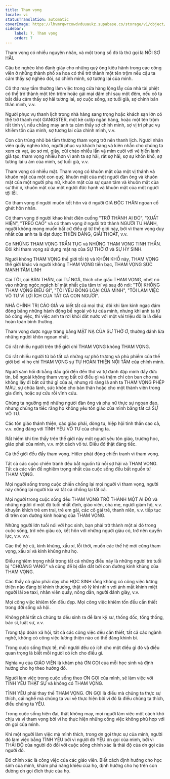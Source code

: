 ```yaml
---
title: Tham vọng
locale: vi
statusTranslation: automatic
coverImage: https://lhvmrqwrcowdvduuaukz.supabase.co/storage/v1/object/public/strapi-uploads/small_cover-educacion-fundamental.webp-2d51a7828a2b1309555be27f7e2a61a0.webp
sidebar:
    label: 7. Tham vọng
    order: 7
---
```

Tham vọng có nhiều nguyên nhân, và một trong số đó là thứ gọi là NỖI SỢ HÃI.

Cậu bé nghèo khó đánh giày cho những quý ông kiêu hãnh trong các công viên ở những thành phố xa hoa có thể trở thành một tên trộm nếu cậu ta cảm thấy sợ nghèo đói, sợ chính mình, sợ tương lai của mình.

Cô thợ may tầm thường làm việc trong cửa hàng lộng lẫy của nhà tài phiệt có thể trở thành một tên trộm hoặc gái mại dâm chỉ sau một đêm, nếu cô ta bắt đầu cảm thấy sợ hãi tương lai, sợ cuộc sống, sợ tuổi già, sợ chính bản thân mình, v.v.

Người phục vụ thanh lịch trong nhà hàng sang trọng hoặc khách sạn lớn có thể trở thành một GANGSTER, một kẻ cướp ngân hàng, hoặc một tên trộm rất tinh vi, nếu chẳng may anh ta cảm thấy sợ chính mình, sợ vị trí phục vụ khiêm tốn của mình, sợ tương lai của chính mình, v.v.

Con côn trùng nhỏ bé tầm thường tham vọng trở nên thanh lịch. Người nhân viên quầy nghèo khó, người phục vụ khách hàng và kiên nhẫn cho chúng ta xem cà vạt, áo sơ mi, giày, cúi chào nhiều lần và mỉm cười với vẻ hiền lành giả tạo, tham vọng nhiều hơn vì anh ta sợ hãi, rất sợ hãi, sợ sự khốn khổ, sợ tương lai u ám của mình, sợ tuổi già, v.v.

Tham vọng có nhiều mặt. Tham vọng có khuôn mặt của một vị thánh và khuôn mặt của một con quỷ, khuôn mặt của một người đàn ông và khuôn mặt của một người phụ nữ, khuôn mặt của sự quan tâm và khuôn mặt của sự thờ ơ, khuôn mặt của một người đức hạnh và khuôn mặt của một người tội lỗi.

Có tham vọng ở người muốn kết hôn và ở người GIÀ ĐỘC THÂN ngoan cố ghét hôn nhân.

Có tham vọng ở người khao khát điên cuồng "TRỞ THÀNH AI ĐÓ", "XUẤT HIỆN", "TRÈO CAO" và có tham vọng ở người trở thành NGƯỜI TU HÀNH, người không mong muốn bất cứ điều gì từ thế giới này, bởi vì tham vọng duy nhất của anh ta là đạt được THIÊN ĐÀNG, GIẢI THOÁT, v.v.

Có NHỮNG THAM VỌNG TRẦN TỤC và NHỮNG THAM VỌNG TINH THẦN. Đôi khi tham vọng sử dụng mặt nạ của SỰ THỜ Ơ và SỰ HY SINH.

Người không THAM VỌNG thế giới tồi tệ và KHỐN KHỔ này, THAM VỌNG thế giới khác và người không THAM VỌNG tiền bạc, THAM VỌNG SỨC MẠNH TÂM LINH

Cái TÔI, cái BẢN THÂN, cái TỰ NGÃ, thích che giấu THAM VỌNG, nhét nó vào những ngóc ngách bí mật nhất của tâm trí và sau đó nói: "TÔI KHÔNG THAM VỌNG ĐIỀU GÌ", "TÔI YÊU ĐỒNG LOẠI CỦA MÌNH", "TÔI LÀM VIỆC VÔ TƯ VÌ LỢI ÍCH CỦA TẤT CẢ CON NGƯỜI".

NHÀ CHÍNH TRỊ CÁO GIÀ và biết tất cả mọi thứ, đôi khi làm kinh ngạc đám đông bằng những hành động bề ngoài vô tư của mình, nhưng khi anh ta từ bỏ công việc, thì việc anh ta rời khỏi đất nước với một vài triệu đô la là điều hoàn toàn bình thường.

Tham vọng được ngụy trang bằng MẶT NẠ CỦA SỰ THỜ Ơ, thường đánh lừa những người khôn ngoan nhất.

Có rất nhiều người trên thế giới chỉ THAM VỌNG không THAM VỌNG.

Có rất nhiều người từ bỏ tất cả những sự phô trương và phù phiếm của thế giới bởi vì họ chỉ THAM VỌNG sự TỰ HOÀN THIỆN NỘI TÂM của chính mình.

Người sám hối đi bằng đầu gối đến đền thờ và tự đánh đập mình đầy đức tin, bề ngoài không tham vọng bất cứ điều gì và thậm chí còn ban cho mà không lấy đi bất cứ thứ gì của ai, nhưng rõ ràng là anh ta THAM VỌNG PHÉP MÀU, sự chữa lành, sức khỏe cho bản thân hoặc cho một thành viên trong gia đình, hoặc sự cứu rỗi vĩnh cửu.

Chúng ta ngưỡng mộ những người đàn ông và phụ nữ thực sự ngoan đạo, nhưng chúng ta tiếc rằng họ không yêu tôn giáo của mình bằng tất cả SỰ VÔ TƯ.

Các tôn giáo thánh thiện, các giáo phái, dòng tu, hiệp hội tinh thần cao cả, v.v. xứng đáng với TÌNH YÊU VÔ TƯ của chúng ta.

Rất hiếm khi tìm thấy trên thế giới này một người yêu tôn giáo, trường học, giáo phái của mình, v.v. một cách vô tư. Điều đó thật đáng tiếc.

Cả thế giới đều đầy tham vọng. Hitler phát động chiến tranh vì tham vọng.

Tất cả các cuộc chiến tranh đều bắt nguồn từ nỗi sợ hãi và THAM VỌNG. Tất cả các vấn đề nghiêm trọng nhất của cuộc sống đều bắt nguồn từ THAM VỌNG.

Mọi người sống trong cuộc chiến chống lại mọi người vì tham vọng, người này chống lại người kia và tất cả chống lại tất cả.

Mọi người trong cuộc sống đều THAM VỌNG TRỞ THÀNH MỘT AI ĐÓ và những người ở một độ tuổi nhất định, giáo viên, cha mẹ, người giám hộ, v.v. khuyến khích trẻ em trai, trẻ em gái, các cô gái trẻ, thanh niên, v.v. tiếp tục đi trên con đường kinh hoàng của THAM VỌNG.

Những người lớn tuổi nói với học sinh, bạn phải trở thành một ai đó trong cuộc sống, trở nên giàu có, kết hôn với những người giàu có, trở nên quyền lực, v.v. v.v.

Các thế hệ cũ, kinh khủng, xấu xí, lỗi thời, muốn các thế hệ mới cũng tham vọng, xấu xí và kinh khủng như họ.

Điều nghiêm trọng nhất trong tất cả những điều này là những người trẻ tuổi bị "CHOÁNG VÁNG" và cũng để bị dẫn dắt bởi con đường kinh khủng của THAM VỌNG.

Các thầy cô giáo phải dạy cho HỌC SINH rằng không có công việc lương thiện nào đáng bị khinh thường, thật vô lý khi nhìn với ánh mắt khinh miệt người lái xe taxi, nhân viên quầy, nông dân, người đánh giày, v.v.

Mọi công việc khiêm tốn đều đẹp. Mọi công việc khiêm tốn đều cần thiết trong đời sống xã hội.

Không phải tất cả chúng ta đều sinh ra để làm kỹ sư, thống đốc, tổng thống, bác sĩ, luật sư, v.v.

Trong tập đoàn xã hội, tất cả các công việc đều cần thiết, tất cả các ngành nghề, không có công việc lương thiện nào có thể đáng khinh bỉ.

Trong cuộc sống thực tế, mỗi người đều có ích cho một điều gì đó và điều quan trọng là biết mỗi người có ích cho điều gì.

Nghĩa vụ của GIÁO VIÊN là khám phá ƠN GỌI của mỗi học sinh và định hướng cho họ theo hướng đó.

Người làm việc trong cuộc sống theo ƠN GỌI của mình, sẽ làm việc với TÌNH YÊU THẬT SỰ và không có THAM VỌNG.

TÌNH YÊU phải thay thế THAM VỌNG. ƠN GỌI là điều mà chúng ta thực sự thích, cái nghề mà chúng ta vui vẻ thực hiện bởi vì đó là điều chúng ta thích, điều chúng ta YÊU.

Trong cuộc sống hiện đại, thật không may, mọi người làm việc một cách khó chịu và vì tham vọng bởi vì họ thực hiện những công việc không phù hợp với ơn gọi của mình.

Khi một người làm việc mà mình thích, trong ơn gọi thực sự của mình, người đó làm việc bằng TÌNH YÊU bởi vì người đó YÊU ơn gọi của mình, bởi vì THÁI ĐỘ của người đó đối với cuộc sống chính xác là thái độ của ơn gọi của người đó.

Đó chính xác là công việc của các giáo viên. Biết cách định hướng cho học sinh của mình, khám phá năng khiếu của họ, định hướng cho họ trên con đường ơn gọi đích thực của họ.

